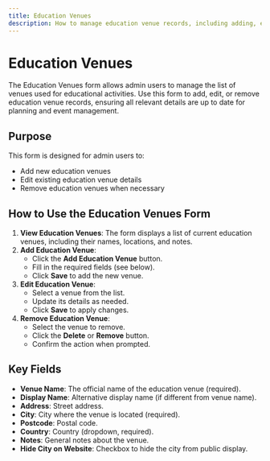 ```yaml
---
title: Education Venues
description: How to manage education venue records, including adding, editing, and removing education venue entries.
---
```


# Education Venues

The Education Venues form allows admin users to manage the list of venues used for educational activities. Use this form to add, edit, or remove education venue records, ensuring all relevant details are up to date for planning and event management.

## Purpose
This form is designed for admin users to:
- Add new education venues
- Edit existing education venue details
- Remove education venues when necessary

## How to Use the Education Venues Form

1. **View Education Venues**: The form displays a list of current education venues, including their names, locations, and notes.
2. **Add Education Venue**:
   - Click the **Add Education Venue** button.
   - Fill in the required fields (see below).
   - Click **Save** to add the new venue.
3. **Edit Education Venue**:
   - Select a venue from the list.
   - Update its details as needed.
   - Click **Save** to apply changes.
4. **Remove Education Venue**:
   - Select the venue to remove.
   - Click the **Delete** or **Remove** button.
   - Confirm the action when prompted.

## Key Fields
- **Venue Name**: The official name of the education venue (required).
- **Display Name**: Alternative display name (if different from venue name).
- **Address**: Street address.
- **City**: City where the venue is located (required).
- **Postcode**: Postal code.
- **Country**: Country (dropdown, required).
- **Notes**: General notes about the venue.
- **Hide City on Website**: Checkbox to hide the city from public display.
